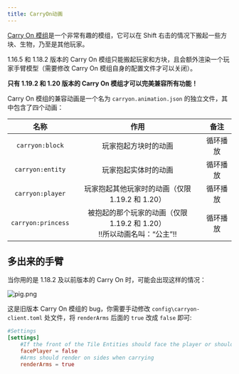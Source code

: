 ```yaml
---
title: CarryOn动画
---
```


[Carry On 模组](https://curseforge.com/minecraft/mc-mods/carry-on)是一个非常有趣的模组，它可以在 Shift
右击的情况下搬起一些方块、生物，乃至是其他玩家。

1.16.5 和 1.18.2 版本的 Carry On 模组只能搬起玩家和方块，且会额外渲染一个玩家手臂模型（需要修改 Carry On
模组自身的配置文件才可以关闭）。

**只有 1.19.2 和 1.20 版本的 Carry On 模组才可以完美兼容所有功能！**

Carry On 模组的兼容动画是一个名为 `carryon.animation.json` 的独立文件，其中包含了四个动画：

|        名称        |                                    作用                                    |   备注   |
| :----------------: | :------------------------------------------------------------------------: | :------: |
|  `carryon:block`   |                            玩家抱起方块时的动画                            | 循环播放 |
|  `carryon:entity`  |                            玩家抱起实体时的动画                            | 循环播放 |
|  `carryon:player`  |              玩家抱起其他玩家时的动画（仅限 1.19.2 和 1.20）               | 循环播放 |
| `carryon:princess` | 被抱起的那个玩家的动画（仅限 1.19.2 和 1.20）<br/>!!所以动画名叫：“公主”!! | 循环播放 |

## 多出来的手臂

当你用的是 1.18.2 及以前版本的 Carry On 时，可能会出现这样的情况：

![pig.png](https://s2.loli.net/2025/01/30/T7lDLOtSYFPV91o.png)

这是旧版本 Carry On 模组的 bug，你需要手动修改 `config\carryon-client.toml` 处文件，将 `renderArms` 后面的 `true` 改成 `false` 即可:

```toml {6}
#Settings
[settings]
	#If the front of the Tile Entities should face the player or should face outward
	facePlayer = false
	#Arms should render on sides when carrying
	renderArms = true
```
